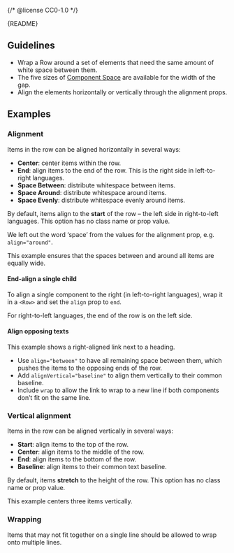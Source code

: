 {/* @license CC0-1.0 */}


<Meta of={RowStories} />

<Markdown>{README}</Markdown>

## Guidelines

- Wrap a Row around a set of elements that need the same amount of white space between them.
- The five sizes of [Component Space](/docs/brand-design-tokens-space--docs) are available for the width of the gap.
- Align the elements horizontally or vertically through the alignment props.

<Primary />

<Controls />

## Examples

### Alignment

Items in the row can be aligned horizontally in several ways:

- **Center**: center items within the row.
- **End**: align items to the end of the row. This is the right side in left-to-right languages.
- **Space Between**: distribute whitespace between items.
- **Space Around**: distribute whitespace around items.
- **Space Evenly**: distribute whitespace evenly around items.

By default, items align to the **start** of the row – the left side in right-to-left languages.
This option has no class name or prop value.

We left out the word ‘space’ from the values for the alignment prop, e.g. `align="around"`.

This example ensures that the spaces between and around all items are equally wide.

<Canvas of={RowStories.Alignment} />

#### End-align a single child

To align a single component to the right (in left-to-right languages), wrap it in a `<Row>` and set the `align` prop to `end`.

<Canvas of={RowStories.EndAlignASingleChild} />

For right-to-left languages, the end of the row is on the left side.

<Canvas of={RowStories.EndAlignASingleChildRtl} />

#### Align opposing texts

This example shows a right-aligned link next to a heading.

- Use `align="between"` to have all remaining space between them, which pushes the items to the opposing ends of the row.
- Add `alignVertical="baseline"` to align them vertically to their common baseline.
- Include `wrap` to allow the link to wrap to a new line if both components don’t fit on the same line.

<Canvas of={RowStories.AlignOpposingTexts} />

### Vertical alignment

Items in the row can be aligned vertically in several ways:

- **Start**: align items to the top of the row.
- **Center**: align items to the middle of the row.
- **End**: align items to the bottom of the row.
- **Baseline**: align items to their common text baseline.

By default, items **stretch** to the height of the row.
This option has no class name or prop value.

This example centers three items vertically.

<Canvas of={RowStories.VerticalAlignment} />

### Wrapping

Items that may not fit together on a single line should be allowed to wrap onto multiple lines.

<Canvas of={RowStories.Wrapping} />
